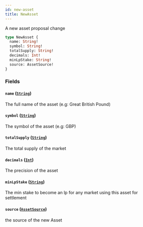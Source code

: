 ```yaml
---
id: new-asset
title: NewAsset
---
```



A new asset proposal change

```graphql
type NewAsset {
  name: String!
  symbol: String!
  totalSupply: String!
  decimals: Int!
  minLpStake: String!
  source: AssetSource!
}
```


### Fields

#### `name` ([`String`](/docs/v0.47/graphql/scalars/string))

The full name of the asset (e.g: Great British Pound)


#### `symbol` ([`String`](/docs/v0.47/graphql/scalars/string))

The symbol of the asset (e.g: GBP)


#### `totalSupply` ([`String`](/docs/v0.47/graphql/scalars/string))

The total supply of the market


#### `decimals` ([`Int`](/docs/v0.47/graphql/scalars/int))

The precision of the asset


#### `minLpStake` ([`String`](/docs/v0.47/graphql/scalars/string))

The min stake to become an lp for any market using this asset for settlement


#### `source` ([`AssetSource`](/docs/v0.47/graphql/unions/asset-source))

the source of the new Asset




